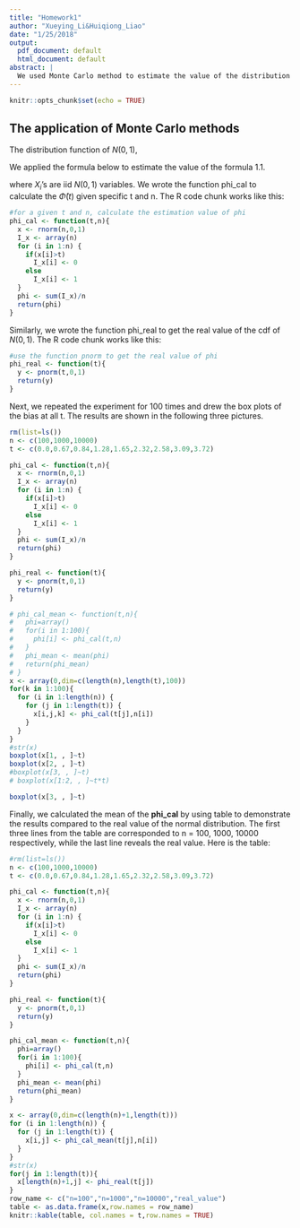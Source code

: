 ---
title: "Homework1"
author: "Xueying_Li&Huiqiong_Liao"
date: "1/25/2018"
output:
  pdf_document: default
  html_document: default
abstract: |
  We used Monte Carlo method to estimate the value of the distribution of N(0,1) at        $n \in \{10^2,10^3,10^4\}$ at $t \in                                                    \{0.0,0.67,0.84,1.28,1.65,2.32,2.58,3.09,3.72\}$. Then we formed the table consisting the mean value of 100 times the experiments and the true value. Also, we generated the box plots of the bias at all t.
---

```{r setup, include=FALSE}
knitr::opts_chunk$set(echo = TRUE)
```

## The application of Monte Carlo methods 

The distribution function of $N(0, 1)$, 
\begin{equation}
\Phi(t) = \int_{-\infty}^t \frac{1}{\sqrt{2\pi}} e^{-y^2 / 2} dy,
\tag{1.1}
\end{equation}

We applied the formula below to estimate the value of the formula 1.1.
\begin{equation}
\hat\Phi(t) = \frac{1}{n} \sum_{i=1}^n I(X_i \le t),
\tag{1.2}
\end{equation}

where $X_i$'s are iid $N(0, 1)$ variables. We wrote the function phi_cal to calculate the $\hat\Phi(t)$ given specific t and n. The R code chunk works like this:

```{r}
#for a given t and n, calculate the estimation value of phi
phi_cal <- function(t,n){
  x <- rnorm(n,0,1)
  I_x <- array(n)
  for (i in 1:n) {
    if(x[i]>t)
      I_x[i] <- 0
    else
      I_x[i] <- 1
  }
  phi <- sum(I_x)/n
  return(phi)
}
```

Similarly, we wrote the function phi_real to get the real value of the cdf of $N(0, 1)$. The R code chunk works like this:
```{r}
#use the function pnorm to get the real value of phi
phi_real <- function(t){
  y <- pnorm(t,0,1)
  return(y)
}
```

Next, we repeated the experiment for 100 times and drew the box plots of the bias at all t. The results are shown in the following three pictures.

```{r, echo=FALSE,eval=TRUE,out.width='50%',fig.show='hold'}
rm(list=ls())
n <- c(100,1000,10000)
t <- c(0.0,0.67,0.84,1.28,1.65,2.32,2.58,3.09,3.72)

phi_cal <- function(t,n){
  x <- rnorm(n,0,1)
  I_x <- array(n)
  for (i in 1:n) {
    if(x[i]>t)
      I_x[i] <- 0
    else
      I_x[i] <- 1
  }
  phi <- sum(I_x)/n
  return(phi)
}

phi_real <- function(t){
  y <- pnorm(t,0,1)
  return(y)
}

# phi_cal_mean <- function(t,n){
#   phi=array()
#   for(i in 1:100){
#     phi[i] <- phi_cal(t,n)
#   }
#   phi_mean <- mean(phi)
#   return(phi_mean)
# }
x <- array(0,dim=c(length(n),length(t),100))
for(k in 1:100){
  for (i in 1:length(n)) {
    for (j in 1:length(t)) {
      x[i,j,k] <- phi_cal(t[j],n[i])
    }
  }
}
#str(x)
boxplot(x[1, , ]~t)
boxplot(x[2, , ]~t)
#boxplot(x[3, , ]~t)
# boxplot(x[1:2, , ]~t*t)
```
```{r, autodep = TRUE, eval=TRUE, echo=FALSE, fig.show='hold', out.width='50%'}
boxplot(x[3, , ]~t)
```

Finally, we calculated the mean of the **phi_cal** by using table to demonstrate the results compared to the real value of the normal distribution. The first three lines from the table are corresponded to n = 100, 1000, 10000 respectively, while the last line reveals the real value. Here is the table:

```{r, echo=FALSE,eval=TRUE}
#rm(list=ls())
n <- c(100,1000,10000)
t <- c(0.0,0.67,0.84,1.28,1.65,2.32,2.58,3.09,3.72)

phi_cal <- function(t,n){
  x <- rnorm(n,0,1)
  I_x <- array(n)
  for (i in 1:n) {
    if(x[i]>t)
      I_x[i] <- 0 
    else
      I_x[i] <- 1
  }
  phi <- sum(I_x)/n
  return(phi)
}

phi_real <- function(t){
  y <- pnorm(t,0,1)
  return(y)
}

phi_cal_mean <- function(t,n){
  phi=array()
  for(i in 1:100){
    phi[i] <- phi_cal(t,n)
  }
  phi_mean <- mean(phi)
  return(phi_mean)
}

x <- array(0,dim=c(length(n)+1,length(t)))
for (i in 1:length(n)) {
  for (j in 1:length(t)) {
    x[i,j] <- phi_cal_mean(t[j],n[i])
  }
}
#str(x)
for(j in 1:length(t)){
  x[length(n)+1,j] <- phi_real(t[j])
}
row_name <- c("n=100","n=1000","n=10000","real_value")
table <- as.data.frame(x,row.names = row_name)
knitr::kable(table, col.names = t,row.names = TRUE)
```